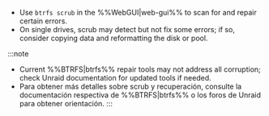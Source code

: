 - Use `btrfs scrub` in the %%WebGUI|web-gui%% to scan for and repair certain errors.
- On single drives, scrub may detect but not fix some errors; if so, consider copying data and reformatting the disk or pool.

:::note

- Current %%BTRFS|btrfs%% repair tools may not address all corruption; check Unraid documentation for updated tools if needed.
- Para obtener más detalles sobre scrub y recuperación, consulte la documentación respectiva de %%BTRFS|btrfs%% o los foros de Unraid para obtener orientación.
  :::
